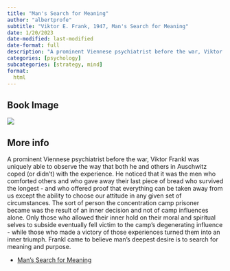 ```yaml
---
title: "Man's Search for Meaning"
author: "albertprofe"
subtitle: "Viktor E. Frank, 1947, Man's Search for Meaning"
date: 1/20/2023
date-modified: last-modified
date-format: full
description: "A prominent Viennese psychiatrist before the war, Viktor Frankl was uniquely able to observe the way that both he and others in Auschwitz coped (or didn't) with the experience."
categories: [psychology]
subcategories: [strategy, mind]
format:
  html
---
```


## Book Image

![](/books/ManSearchForMeaning.jpg)

## More info

A prominent Viennese psychiatrist before the war, Viktor Frankl was uniquely able to observe the way that both he and others in Auschwitz coped (or didn't) with the experience. He noticed that it was the men who comforted others and who gave away their last piece of bread who survived the longest - and who offered proof that everything can be taken away from us except the ability to choose our attitude in any given set of circumstances. The sort of person the concentration camp prisoner became was the result of an inner decision and not of camp influences alone. Only those who allowed their inner hold on their moral and spiritual selves to subside eventually fell victim to the camp's degenerating influence - while those who made a victory of those experiences turned them into an inner triumph. Frankl came to believe man's deepest desire is to search for meaning and purpose.

- [Man's Search for Meaning](https://en.wikipedia.org/wiki/Man%27s_Search_for_Meaning){.external}

